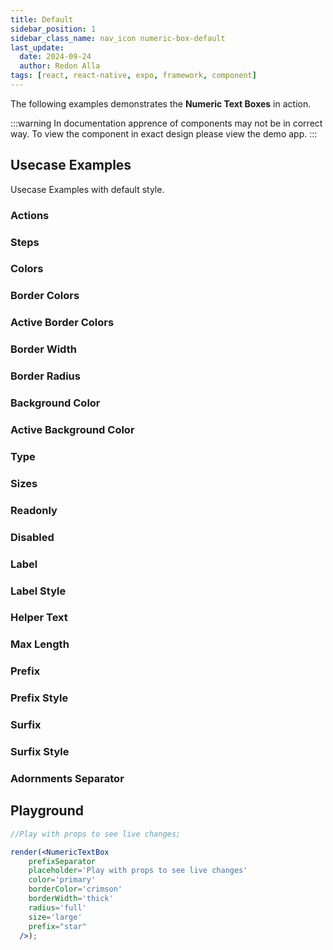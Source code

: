 ```yaml
---
title: Default
sidebar_position: 1
sidebar_class_name: nav_icon numeric-box-default
last_update:
  date: 2024-09-24
  author: Redon Alla
tags: [react, react-native, expo, framework, component]
---
```




The following examples demonstrates the **Numeric Text Boxes** in action.

:::warning
In documentation apprence of components may not be in correct way.
To view the component in exact design please view the demo app.
:::

## Usecase Examples

Usecase Examples with default style.

### Actions

<ExampleWramper codeExample={ActionsExampleMdx}>
  <ActionsExample />
</ExampleWramper>

### Steps

<ExampleWramper codeExample={StepsExampleMdx}>
  <StepsExample />
</ExampleWramper>

### Colors

<ExampleWramper codeExample={ColorsExampleMdx}>
  <ColorsExample />
</ExampleWramper>

### Border Colors

<ExampleWramper codeExample={BorderColorsExampleMdx}>
  <BorderColorsExample />
</ExampleWramper>

### Active Border Colors

<ExampleWramper codeExample={ActiveBorderColorsExampleMdx}>
  <ActiveBorderColorsExample />
</ExampleWramper>

### Border Width

<ExampleWramper codeExample={BorderWidthExampleMdx}>
  <BorderWidthExample />
</ExampleWramper>

### Border Radius

<ExampleWramper codeExample={BorderRadiusExampleMdx}>
  <BorderRadiusExample />
</ExampleWramper>

### Background Color

<ExampleWramper codeExample={BackgroundColorExampleMdx}>
  <BackgroundColorExample />
</ExampleWramper>

### Active Background Color

<ExampleWramper codeExample={ActiveBackgroundColorExampleMdx}>
  <ActiveBackgroundColorExample />
</ExampleWramper>

### Type

<ExampleWramper codeExample={TypeExampleMdx}>
  <TypeExample />
</ExampleWramper>

### Sizes

<ExampleWramper codeExample={SizesExampleMdx}>
  <SizesExample />
</ExampleWramper>

### Readonly

<ExampleWramper codeExample={ReadonlyExampleMdx}>
  <ReadonlyExample />
</ExampleWramper>

### Disabled

<ExampleWramper codeExample={ReadonlyExampleMdx}>
  <ReadonlyExample />
</ExampleWramper>

### Label

<ExampleWramper codeExample={LabelExampleMdx}>
  <LabelExample />
</ExampleWramper>

### Label Style

<ExampleWramper codeExample={LabelStyleExampleMdx}>
  <LabelStyleExample />
</ExampleWramper>

### Helper Text

<ExampleWramper codeExample={HelperTextExampleMdx}>
  <HelperTextExample />
</ExampleWramper>

### Max Length

<ExampleWramper codeExample={MaxLengthExampleMdx}>
  <MaxLengthExample />
</ExampleWramper>

### Prefix

<ExampleWramper codeExample={PrefixExampleMdx}>
  <PrefixExample />
</ExampleWramper>

### Prefix Style

<ExampleWramper codeExample={PrefixStyleExampleMdx}>
  <PrefixStyleExample />
</ExampleWramper>

### Surfix

<ExampleWramper codeExample={SurfixExampleMdx}>
  <SurfixExample />
</ExampleWramper>

### Surfix Style

<ExampleWramper codeExample={SurfixStyleExampleMdx}>
  <SurfixStyleExample />
</ExampleWramper>


### Adornments Separator

<ExampleWramper codeExample={AdornmentSeparatorExampleMdx}>
  <AdornmentSeparatorExample />
</ExampleWramper>

## Playground

```jsx live noInline
//Play with props to see live changes;

render(<NumericTextBox
    prefixSeparator
    placeholder='Play with props to see live changes'
    color='primary'
    borderColor='crimson'
    borderWidth='thick'
    radius='full'
    size='large'
    prefix="star"
  />);
```